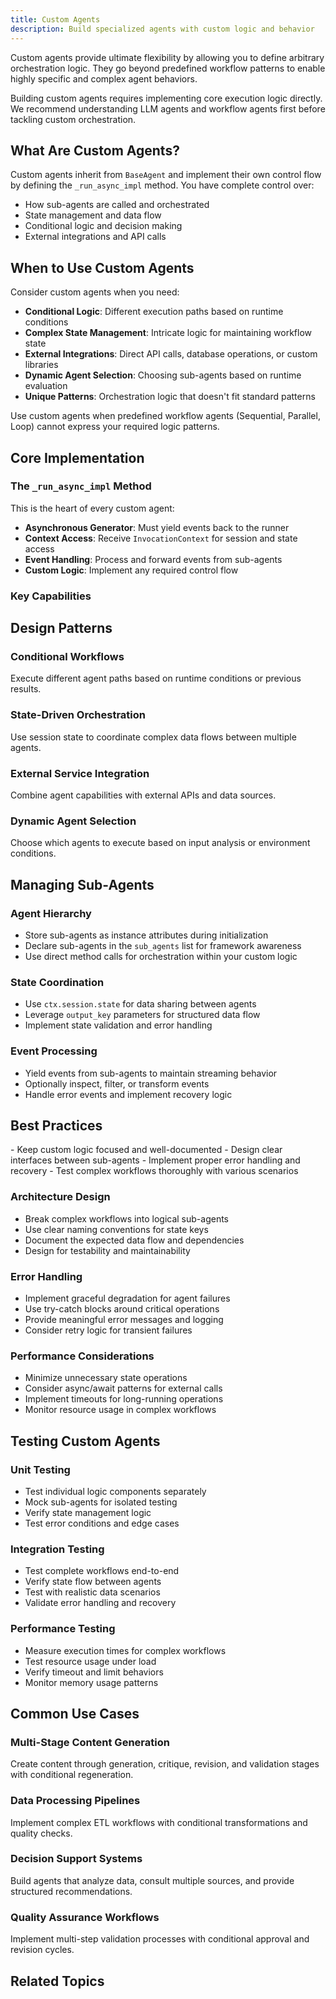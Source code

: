 ```yaml
---
title: Custom Agents
description: Build specialized agents with custom logic and behavior
---
```



Custom agents provide ultimate flexibility by allowing you to define arbitrary orchestration logic. They go beyond predefined workflow patterns to enable highly specific and complex agent behaviors.

<Callout type="warn" title="Advanced Concept">
Building custom agents requires implementing core execution logic directly. We recommend understanding LLM agents and workflow agents first before tackling custom orchestration.
</Callout>

## What Are Custom Agents?

Custom agents inherit from `BaseAgent` and implement their own control flow by defining the `_run_async_impl` method. You have complete control over:

- How sub-agents are called and orchestrated
- State management and data flow
- Conditional logic and decision making
- External integrations and API calls

## When to Use Custom Agents

Consider custom agents when you need:

- **Conditional Logic**: Different execution paths based on runtime conditions
- **Complex State Management**: Intricate logic for maintaining workflow state
- **External Integrations**: Direct API calls, database operations, or custom libraries
- **Dynamic Agent Selection**: Choosing sub-agents based on runtime evaluation
- **Unique Patterns**: Orchestration logic that doesn't fit standard patterns

<Callout type="info" title="Design Decision">
Use custom agents when predefined workflow agents (Sequential, Parallel, Loop) cannot express your required logic patterns.
</Callout>

## Core Implementation

### The `_run_async_impl` Method

This is the heart of every custom agent:

- **Asynchronous Generator**: Must yield events back to the runner
- **Context Access**: Receive `InvocationContext` for session and state access
- **Event Handling**: Process and forward events from sub-agents
- **Custom Logic**: Implement any required control flow

### Key Capabilities

<Cards>
  <Card
    title="🔄 Sub-Agent Orchestration"
    description="Call and coordinate multiple sub-agents with custom logic"
  />

  <Card
    title="📊 State Management"
    description="Read from and write to session state for data sharing"
  />

  <Card
    title="🧠 Control Flow"
    description="Use Python constructs for conditional and iterative workflows"
  />

  <Card
    title="🔌 External Integration"
    description="Integrate APIs, databases, and custom services directly"
  />
</Cards>

## Design Patterns

### Conditional Workflows
Execute different agent paths based on runtime conditions or previous results.

### State-Driven Orchestration
Use session state to coordinate complex data flows between multiple agents.

### External Service Integration
Combine agent capabilities with external APIs and data sources.

### Dynamic Agent Selection
Choose which agents to execute based on input analysis or environment conditions.

## Managing Sub-Agents

### Agent Hierarchy
- Store sub-agents as instance attributes during initialization
- Declare sub-agents in the `sub_agents` list for framework awareness
- Use direct method calls for orchestration within your custom logic

### State Coordination
- Use `ctx.session.state` for data sharing between agents
- Leverage `output_key` parameters for structured data flow
- Implement state validation and error handling

### Event Processing
- Yield events from sub-agents to maintain streaming behavior
- Optionally inspect, filter, or transform events
- Handle error events and implement recovery logic

## Best Practices

<Callout type="warn" title="Design Considerations">
- Keep custom logic focused and well-documented
- Design clear interfaces between sub-agents
- Implement proper error handling and recovery
- Test complex workflows thoroughly with various scenarios
</Callout>

### Architecture Design
- Break complex workflows into logical sub-agents
- Use clear naming conventions for state keys
- Document the expected data flow and dependencies
- Design for testability and maintainability

### Error Handling
- Implement graceful degradation for agent failures
- Use try-catch blocks around critical operations
- Provide meaningful error messages and logging
- Consider retry logic for transient failures

### Performance Considerations
- Minimize unnecessary state operations
- Consider async/await patterns for external calls
- Implement timeouts for long-running operations
- Monitor resource usage in complex workflows

## Testing Custom Agents

### Unit Testing
- Test individual logic components separately
- Mock sub-agents for isolated testing
- Verify state management logic
- Test error conditions and edge cases

### Integration Testing
- Test complete workflows end-to-end
- Verify state flow between agents
- Test with realistic data scenarios
- Validate error handling and recovery

### Performance Testing
- Measure execution times for complex workflows
- Test resource usage under load
- Verify timeout and limit behaviors
- Monitor memory usage patterns

## Common Use Cases

### Multi-Stage Content Generation
Create content through generation, critique, revision, and validation stages with conditional regeneration.

### Data Processing Pipelines
Implement complex ETL workflows with conditional transformations and quality checks.

### Decision Support Systems
Build agents that analyze data, consult multiple sources, and provide structured recommendations.

### Quality Assurance Workflows
Implement multi-step validation processes with conditional approval and revision cycles.

## Related Topics

<Cards>
  <Card
    title="🤖 LLM Agents"
    description="Understand the foundation for building sub-agents"
    href="/docs/framework/agents/llm-agents"
  />

  <Card
    title="🔄 Workflow Agents"
    description="Learn standard patterns before building custom logic"
    href="/docs/framework/agents/workflow-agents"
  />

  <Card
    title="💾 Sessions"
    description="Manage state and context in custom workflows"
    href="/docs/framework/sessions"
  />

  <Card
    title="📊 Examples"
    description="See working examples of custom agent implementations"
    href="https://github.com/IQAIcom/adk-ts/tree/main/apps/examples"
  />
</Cards>